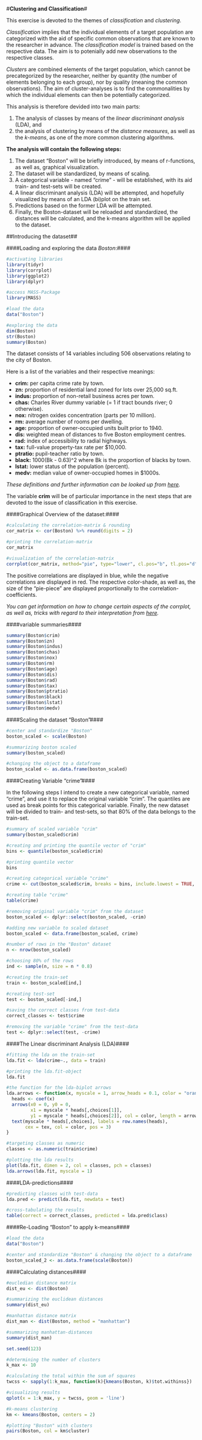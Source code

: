 #**Clustering and Classification**#

This exercise is devoted to the themes of *classification* and *clustering*.

*Classification* implies that the individual elements of a target population are categorized with the aid of specific common observations that are known to the researcher in advance. The *classification model* is trained based on the respective data. The aim is to potenially add new observations to the respective classes.

*Clusters* are combined elements of the target population, which cannot be precategorized by the researcher, neither by quantity (the number of elements belonging to each group), nor by quality (meaning the common observations). The aim of cluster-analyses is to find the commonalities by which the individual elements can then be potentially categorized.

This analysis is therefore devided into two main parts:

1. The analysis of classes by means of the *linear discriminant analysis* (LDA), and
2. the analysis of clustering by means of the *distance measures*, as well as the *k-means*, as one of the more common clustering algorithms.

**The analysis will contain the following steps:**

1. The dataset "Boston" will be briefly introduced, by means of r-functions, as well as, graphical visualization.
2. The dataset will be standardized, by means of scaling.
3. A categorical variable - named "crime" - will be established, with its aid train- and test-sets will be created.
4. A linear discriminant analysis (LDA) will be attempted, and hopefully visualized by means of an LDA (bi)plot on the train set.
5. Predictions based on the former LDA will be attempted.
6. Finally, the Boston-dataset will be reloaded and standardized, the distances will be calculated, and the k-means algorithm will be applied to the dataset.

##Introducing the dataset##

####Loading and exploring the data *Boston*:####


```r


#activating libraries
library(tidyr)
library(corrplot)
library(ggplot2)
library(dplyr)

#access MASS-Package
library(MASS)

#load the data
data("Boston")

#exploring the data
dim(Boston)
str(Boston)
summary(Boston)

```

The dataset consists of 14 variables including 506 observations relating to the city of Boston.

Here is a list of the variables and their respective meanings:

- **crim:** per capita crime rate by town.
- **zn:** proportion of residential land zoned for lots over 25,000 sq.ft.
- **indus:** proportion of non-retail business acres per town.
- **chas:** Charles River dummy variable (= 1 if tract bounds river; 0 otherwise).
- **nox:** nitrogen oxides concentration (parts per 10 million).
- **rm:** average number of rooms per dwelling.
- **age:** proportion of owner-occupied units built prior to 1940.
- **dis:** weighted mean of distances to five Boston employment centres.
- **rad:** index of accessibility to radial highways.
- **tax:** full-value property-tax rate per \$10,000.
- **ptratio:** pupil-teacher ratio by town.
- **black:** 1000(Bk - 0.63)^2 where Bk is the proportion of blacks by town.
- **lstat:** lower status of the population (percent).
- **medv:** median value of owner-occupied homes in \$1000s.

*These definitions and further information can be looked up from [here](https://stat.ethz.ch/R-manual/R-devel/library/MASS/html/Boston.html).*


The variable **crim** will be of particular importance in the next steps that are devoted to the issue of classification in this exercise.


####Graphical Overview of the dataset:####

```r

#calculating the correlation-matrix & rounding
cor_matrix <- cor(Boston) %>% round(digits = 2)

#printing the correlation-matrix
cor_matrix

#visualization of the correlation-matrix
corrplot(cor_matrix, method="pie", type="lower", cl.pos="b", tl.pos="d", tl.cex=0.6)

```

The positive correlations are displayed in blue, while the negative correlations are displayed in red. The respective color-shade, as well as, the size of the "pie-piece" are displayed proportionally to the correlation-coefficients.

*You can get information on how to change certain aspects of the corrplot, as well as, tricks with regard to their interpretation from [here](www.sthda.com/english/wiki/visualize-correlation-matrix-using-correlogram).*


####variable summaries####

```r

summary(Boston$crim)
summary(Boston$zn)
summary(Boston$indus)
summary(Boston$chas)
summary(Boston$nox)
summary(Boston$rm)
summary(Boston$age)
summary(Boston$dis)
summary(Boston$rad)
summary(Boston$tax)
summary(Boston$ptratio)
summary(Boston$black)
summary(Boston$lstat)
summary(Boston$medv)

```

####Scaling the dataset "Boston"####

```r

#center and standardize "Boston"
boston_scaled <- scale(Boston)

#summarizing boston scaled
summary(boston_scaled)

#changing the object to a dataframe
boston_scaled <- as.data.frame(boston_scaled)

```

####Creating Variable "crime"####

In the following steps I intend to create a new categorical variable, named "crime", and use it to replace the original variable "crim".
The quantiles are used as break points for this categorical variable. Finally, the new dataset will be divided to train- and test-sets, so that 80% of the data belongs to the train-set.

```r

#summary of scaled variable "crim"
summary(boston_scaled$crim)

#creating and printing the quantile vector of "crim"
bins <- quantile(boston_scaled$crim)

#printing quantile vector
bins

#creating categorical variable "crime"
crime <- cut(boston_scaled$crim, breaks = bins, include.lowest = TRUE, labels = c("low", "med_low", "med_high", "high"))

#creating table "crime"
table(crime)

#removing original variable "crim" from the dataset
boston_scaled <- dplyr::select(boston_scaled, -crim)

#adding new variable to scaled dataset
boston_scaled <- data.frame(boston_scaled, crime)

#number of rows in the "Boston" dataset
n <- nrow(boston_scaled)

#choosing 80% of the rows
ind <- sample(n, size = n * 0.8)

#creating the train-set
train <- boston_scaled[ind,]

#creating test-set
test <- boston_scaled[-ind,]

#saving the correct classes from test-data
correct_classes <- test$crime

#removing the variable "crime" from the test-data
test <- dplyr::select(test, -crime)

```

####The Linear discriminant Analysis (LDA)####


```r

#fitting the lda on the train-set
lda.fit <- lda(crime~., data = train)

#printing the lda.fit-object
lda.fit

#the function for the lda-biplot arrows
lda.arrows <- function(x, myscale = 1, arrow_heads = 0.1, color = "orange", tex = 0.75, choices = c(1,2)){
  heads <- coef(x)
  arrows(x0 = 0, y0 = 0,
         x1 = myscale * heads[,choices[1]],
         y1 = myscale * heads[,choices[2]], col = color, length = arrow_heads)
  text(myscale * heads[,choices], labels = row.names(heads),
       cex = tex, col = color, pos = 3)
}

#targeting classes as numeric
classes <- as.numeric(train$crime)

#plotting the lda results
plot(lda.fit, dimen = 2, col = classes, pch = classes)
lda.arrows(lda.fit, myscale = 1)

```

####LDA-predictions####

```r

#predicting classes with test-data
lda.pred <- predict(lda.fit, newdata = test)

#cross-tabulating the results
table(correct = correct_classes, predicted = lda.pred$class)

```

####Re-Loading "Boston" to apply k-means####

```r

#load the data
data("Boston")

```

```r

#center and standardize "Boston" & changing the object to a dataframe
boston_scaled_2 <- as.data.frame(scale(Boston))

```

####Calculating distances####

```r

#eucledian distance matrix
dist_eu <- dist(Boston)

#summarizing the euclidean distances
summary(dist_eu)

#manhattan distance matrix
dist_man <- dist(Boston, method = "manhattan")

#summarizing manhattan-distances
summary(dist_man)

```


```r

set.seed(123)

#determining the number of clusters
k_max <- 10

#calculating the total within the sum of squares
twcss <- sapply(1:k_max, function(k){kmeans(Boston, k)$tot.withinss})

#visualizing results
qplot(x = 1:k_max, y = twcss, geom = 'line')

#k-means clustering
km <- kmeans(Boston, centers = 2)

#plotting "Boston" with clusters
pairs(Boston, col = km$cluster)

```


